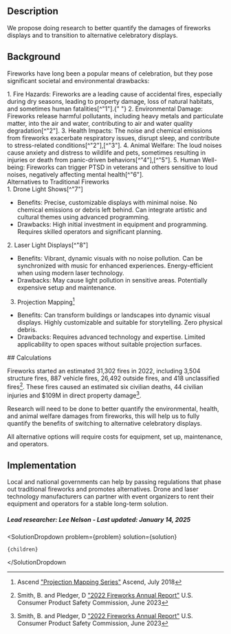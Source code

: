 

## Description

We propose doing research to better quantify the damages of fireworks displays and to transition to alternative celebratory displays.

## Background

Fireworks have long been a popular means of celebration, but they pose significant societal and environmental drawbacks:
<div className="m-4 px-4">
1. Fire Hazards: Fireworks are a leading cause of accidental fires, especially
   during dry seasons, leading to property damage, loss of natural habitats, and
   sometimes human fatalities[^"1"].{" "}
2. Environmental Damage: Fireworks release harmful pollutants, including heavy metals and particulate matter, into the air and water, contributing to air and water quality degradation[^"2"].
3. Health Impacts: The noise and chemical emissions from fireworks exacerbate respiratory issues, disrupt sleep, and contribute to stress-related conditions[^"2"],[^"3"].
4. Animal Welfare: The loud noises cause anxiety and distress to wildlife and pets, sometimes resulting in injuries or death from panic-driven behaviors[^"4"],[^"5"].
5. Human Well-being: Fireworks can trigger PTSD in veterans and others sensitive to loud noises, negatively affecting mental health[^"6"].
</div>
Alternatives to Traditional Fireworks 

<div className="m-4 px-4">
1. Drone Light Shows[^"7"]
  <ul>
    <li> 
      Benefits: Precise, customizable displays with minimal noise. No chemical emissions or debris left behind. Can integrate artistic and cultural themes using advanced programming.
    </li>
    <li>  
      Drawbacks: High initial investment in equipment and programming. Requires skilled operators and significant planning.
    </li>
  </ul>
2.	Laser Light Displays[^"8"]
  <ul>
    <li>
      Benefits: Vibrant, dynamic visuals with no noise pollution. Can be synchronized with music for enhanced experiences. Energy-efficient when using modern laser technology.
    </li>
    <li>
      Drawbacks: May cause light pollution in sensitive areas. Potentially expensive setup and maintenance.
    </li>
  </ul>


3.	Projection Mapping[^"9"]
  <ul>
    <li>
      Benefits: Can transform buildings or landscapes into dynamic visual displays. Highly customizable and suitable for storytelling. Zero physical debris.
    </li>
    <li>
      Drawbacks: Requires advanced technology and expertise. Limited applicability to open spaces without suitable projection surfaces.
    </li>
  </ul>
</div>
## Calculations

Fireworks started an estimated 31,302 fires in 2022, including 3,504 structure fires, 887 vehicle fires, 26,492 outside fires, and 418 unclassified fires[^"1"]. These fires caused an estimated six civilian deaths, 44 civilian injuries and $109M in direct property damage[^"1"].

Research will need to be done to better quantify the environmental, health, and animal welfare damages from fireworks, this will help us to fully quantify the benefits of switching to alternative celebratory displays.

All alternative options will require costs for equipment, set up, maintenance, and operators.

## Implementation

Local and national governments can help by passing regulations that phase out traditional fireworks and promotes alternatives. Drone and laser technology manufacturers can partner with event organizers to rent their equipment and operators for a stable long-term solution.

##### Lead researcher: Lee Nelson - Last updated: January 14, 2025

[^"1"]: Smith, B. and Pledger, D ["2022 Fireworks Annual Report"](https://www.cpsc.gov/s3fs-public/2022-Fireworks-Annual-Report.pdf) U.S. Consumer Product Safety Commission, June 2023
[^"2"]: Hichey, C. et al. ["Toxicity of particles emitted by fireworks"](https://doi.org/10.1186/s12989-020-00360-4) Particle and Fibre Toxicology, July 2020
[^"3"]: Editorial Staff ["Fireworks and Their Impact on Health"](https://stmlearning.com/news/all-blog-posts/fireworks-and-their-impact-on-health/) STM Learning, Accessed January 2025
[^"4"]: The Humane Society ["Fireworks: An explosion of fear for animals"](https://www.humanesociety.org/resources/fireworks-explosion-fear-animals) The Humane Society, Accessed January 2025
[^"5"]: Bendoris, M. ["Expert calls for fireworks crackdown after baby red panda spooked to death"](https://www.thescottishsun.co.uk/news/13867954/expert-calls-fireworks-crackdown-baby-red-panda-spooked-death/) The Scottish Sun, November 2024
[^"6"]: PTSD: National Center for PTSD ["Trauma Reminders: Fireworks"](https://www.ptsd.va.gov/understand/what/fireworks_ptsd.asp) U.S. Department of Veteran Affairs, Accessed January 2025
[^"7"]: Ambiq Editorial Team ["A Closer Look at Drone Light Shows"](https://ambiq.com/blog/a-closer-look-at-drone-light-shows/) Ambiq, December 2022
[^"8"]: Wikipedia ["Laser lighting display"](https://en.wikipedia.org/wiki/Laser_lighting_display) Wikipedia, Accessed January 2025
[^"9"]: Ascend ["Projection Mapping Series"](https://ascendstudios.com/pros-cons-of-projection-mapping/) Ascend, July 2018

  <SolutionDropdown 
    problem={problem} 
    solution={solution}
  >
    {children}
  </SolutionDropdown

>
